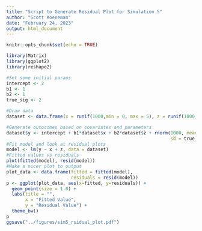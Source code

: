 ```yaml
---
title: "Script to Generate Residual Plot for Simulation 5"
author: "Scott Koeneman"
date: "February 24, 2023"
output: html_document
---
```


```r
knitr::opts_chunk$set(echo = TRUE)

library(Matrix)
library(ggplot2)
library(reshape2)
```

```r
#Set some initial params
intercept <- 2
b1 <- 1
b2 <- 1
true_sig <- 2

#Draw data
dataset <- data.frame(x = runif(1000,min = 0, max = 5), z = runif(1000,min = 0, max = 5))

#Generate outocomes based on covariates and parameters
dataset$y <- intercept + b1*dataset$x + b2*dataset$z + rnorm(1000, mean = 0,
                                                             sd = true_sig + runif(1000,min = 0, max = 5))
#Fit model and look at residual plots
model <- lm(y ~ x + z, data = dataset)
#Fitted values vs residuals
plot(fitted(model), resid(model))
#Make a nicer plot to output
plot_data <- data.frame(fitted = fitted(model),
                        residuals = resid(model))
p <- ggplot(plot_data, aes(x=fitted, y=residuals)) +
  geom_point(size = 1.0) +
  labs(title = "",
       x = "Fitted Value",
       y = "Residual Value") +
  theme_bw()
p
ggsave("../figures/sim5_rsidual_plot.pdf")
```
